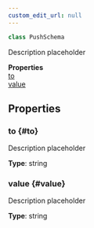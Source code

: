 ```yaml
---
custom_edit_url: null
---
```


```ts
class PushSchema
```

<div>

</div>

Description placeholder

<div className="container">
  <div className="row mb-2"><div className="col col--12"><strong>Properties</strong></div></div>
  <div className="row"><div className="col col--12"><a href="#to">to</a><br/><a href="#value">value</a></div></div>
</div>

## Properties

### to {#to}

<div>

</div>

Description placeholder

**Type**: string

### value {#value}

<div>

</div>

Description placeholder

**Type**: string

